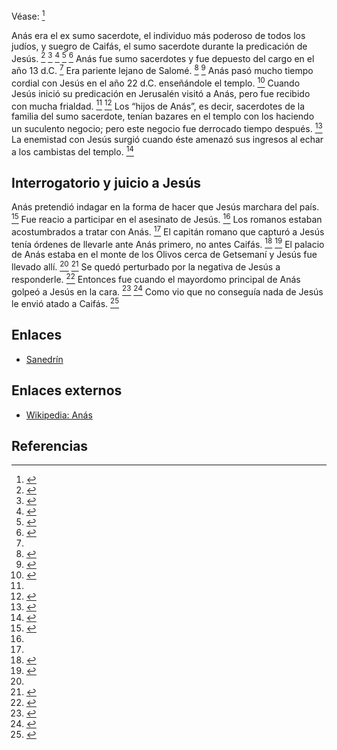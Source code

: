 Véase: <ref name="n0">{{lib|LU|190|3|3}}</ref> 

Anás era el ex sumo sacerdote, el individuo más poderoso de todos los judíos, y suegro de Caifás, el sumo sacerdote durante la predicación de Jesús. <ref name="n1">{{lib|LU|129|1|5}}</ref> <ref name="n2">{{lib|LU|183|3|10}}</ref> <ref name="n3">{{lib|LU|183|5|1}}</ref> <ref name="n4">{{lib|LU|184|0|1-2}}</ref> <ref name="n5">{{lib|LU|184|1|1}}</ref> Anás fue sumo sacerdotes y fue depuesto del cargo en el año 13 d.C. <ref name="n1"/> Era pariente lejano de Salomé. <ref name="n6">{{lib|LU|142|0|2}}</ref> <ref name="n7">{{lib|LU|184|0|3}}</ref> Anás pasó mucho tiempo cordial con Jesús en el año 22 d.C. enseñándole el templo. <ref name="n8">{{lib|LU|129|2|7-8}}</ref> Cuando Jesús inició su predicación en Jerusalén visitó a Anás, pero fue recibido con mucha frialdad. <ref name="n6"/> <ref name="n9">{{lib|LU|184|1|2}}</ref> Los “hijos de Anás”, es decir, sacerdotes de la familia del sumo sacerdote, tenían bazares en el templo con los haciendo un suculento negocio; pero este negocio fue derrocado tiempo después. <ref name="n10">{{lib|LU|173|1|2}}</ref> La enemistad con Jesús surgió cuando éste amenazó sus ingresos al echar a los cambistas del templo. <ref name="n11">{{lib|LU|184|1|3}}</ref> 

== {{anchor|interrogatorio_y_juicio_a_Jesús}} Interrogatorio y juicio a Jesús ==

Anás pretendió indagar en la forma de hacer que Jesús marchara del país. <ref name="n12">{{lib|LU|184|1}}</ref> Fue reacio a participar en el asesinato de Jesús. <ref name="n9"/> Los romanos estaban acostumbrados a tratar con Anás. <ref name="n3"/> El capitán romano que capturó a Jesús tenía órdenes de llevarle ante Anás primero, no antes Caifás. <ref name="n13">{{lib|LU|183|5}}</ref> <ref name="n14">{{lib|LU|184|0|1-3}}</ref> El palacio de Anás estaba en el monte de los Olivos cerca de Getsemaní y Jesús fue llevado allí. <ref name="n7"/> <ref name="n15">{{lib|LU|184|2|10}}</ref> Se quedó perturbado por la negativa de Jesús a responderle. <ref name="n16">{{lib|LU|184|1|4-5}}</ref> Entonces fue cuando el mayordomo principal de Anás golpeó a Jesús en la cara. <ref name="n17">{{lib|LU|184|1|6}}</ref> <ref name="n18">{{lib|LU|186|2|5}}</ref> Como vio que no conseguía nada de Jesús le envió atado a Caifás. <ref name="n19">{{lib|LU|184|1|9}}</ref> 

== Enlaces ==

* [[sanedrín|Sanedrín]]


== Enlaces externos ==

* [https://es.wikipedia.org/wiki/Anás Wikipedia: Anás]


== Referencias ==

<references/>
